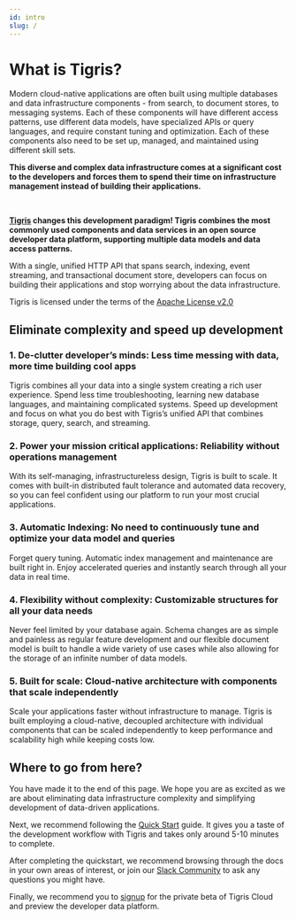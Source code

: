 ```yaml
---
id: intro
slug: /
---
```


# What is Tigris?

Modern cloud-native applications are often built using multiple databases
and data infrastructure components - from search, to document stores, to
messaging systems. Each of these components will have different access
patterns, use different data models, have specialized APIs or query
languages, and require constant tuning and optimization. Each of
these components also need to be set up, managed, and maintained using
different skill sets.

**This diverse and complex data infrastructure comes at a significant cost to
the developers and forces them to spend their time on infrastructure
management instead of building their applications.**


<LiteYouTubeEmbed
  id="5NgnrcFzz3c"
  params="autoplay=1&autohide=1&showinfo=0&rel=0"
  title="Simplify Your Applications with Tigris"
  poster="maxresdefault"
  webp
/>

<br />

**[Tigris](https://github.com/tigrisdata/tigris) changes this development
paradigm! Tigris combines the most commonly used components and data
services in an open source developer data platform, supporting multiple data
models and data access patterns.**

With a single, unified HTTP API that spans
search, indexing, event streaming, and transactional document store,
developers can focus on building their applications and stop worrying about
the data infrastructure.

Tigris is licensed under the terms of the
[Apache License v2.0](http://www.apache.org/licenses/LICENSE-2.0)

## Eliminate complexity and speed up development

### 1. De-clutter developer’s minds: Less time messing with data, more time building cool apps

Tigris combines all your data into a single system creating a rich user
experience. Spend less time troubleshooting, learning new database languages,
and maintaining complicated systems. Speed up development and focus on what
you do best with Tigris’s unified API that combines storage, query, search,
and streaming.

### 2. Power your mission critical applications: Reliability without operations management

With its self-managing, infrastructureless design, Tigris is built to
scale. It comes with built-in distributed fault tolerance and automated data
recovery, so you can feel confident using our platform to run your most
crucial applications.

### 3. Automatic Indexing: No need to continuously tune and optimize your data model and queries

Forget query tuning. Automatic index management and maintenance are built
right in. Enjoy accelerated queries and instantly search through all your
data in real time.

### 4. Flexibility without complexity: Customizable structures for all your data needs

Never feel limited by your database again. Schema changes are as simple and
painless as regular feature development and our flexible document model is
built to handle a wide variety of use cases while also allowing for the
storage of an infinite number of data models.

### 5. Built for scale: Cloud-native architecture with components that scale independently

Scale your applications faster without infrastructure to manage. Tigris is
built employing a cloud-native, decoupled architecture with individual
components that can be scaled independently to keep performance and
scalability high while keeping costs low.

## Where to go from here?

You have made it to the end of this page. We hope you are as excited as we are
about eliminating data infrastructure complexity and simplifying development
of data-driven applications.

Next, we recommend following the [Quick Start](../quickstart/quickstart.mdx)
guide. It gives you a taste of the development workflow with Tigris and takes
only around 5-10 minutes to complete.

After completing the quickstart, we recommend browsing through the docs in your
own areas of interest, or join our
[Slack Community](https://join.slack.com/t/tigrisdatacommunity/shared_invite/zt-16fn5ogio-OjxJlgttJIV0ZDywcBItJQ)
to ask any questions you might have.

Finally, we recommend you to [signup](https://www.tigrisdata.com/beta) for the
private beta of Tigris Cloud and preview the developer data platform.
